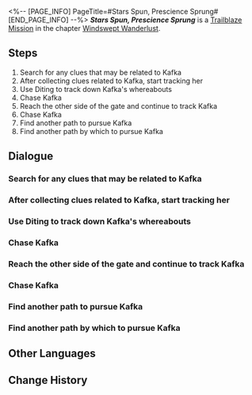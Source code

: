 <%-- [PAGE_INFO]
PageTitle=#Stars Spun, Prescience Sprung#
[END_PAGE_INFO] --%>
{{Stub|Dialogue.}}
{{Mission Infobox
|id            = 1020601
|title         = 
|image         = Mission Stars Spun, Prescience Sprung.png{{subst:void|<!--$UPLOAD:<<SpriteOutput/Chronicle/1020601.png>-<Mission Stars Spun, Prescience Sprung.png>-<Fate's Atlas Images>>-->}}
|type          = Trailblaze
|event_name    = 
|chapter       = Windswept Wanderlust
|requirements  = [[Trailblaze Mission]] ''[[The Hound Chases the Fox]]'' completed
|summary       = Tracking the Stellaron Hunter &mdash; You imagine the gravity and danger of this task and speculate on the tricks and traps Kafka would prepare for you. Instead, she shows up casually and tells you that she's been waiting for your arrival for a long time. It's not at all how you imagined it.
|characters    = Diting; Fu Xuan; Kafka; March 7th; Tingyun; Trailblazer; Welt
|startLocation = [[The Xianzhou Luofu]] - [[Stargazer Navalia]]
|world         = The Xianzhou Luofu
|area          = Stargazer Navalia
|prev          = The Hound Chases the Fox
|next          = New Friends Bring New Joy
|rewards       = Trailblaze EXP*800; Traveler's Guide*3; Refined Aether*3; "Ave Astra et Viator"*1 { text = "Ave Astra et Viator" }; Credit*30,000
}}
'''''Stars Spun, Prescience Sprung''''' is a [[Trailblaze Mission]] in the chapter [[Windswept Wanderlust]].

==Steps==
# Search for any clues that may be related to Kafka
# After collecting clues related to Kafka, start tracking her
# Use Diting to track down Kafka's whereabouts
# Chase Kafka
# Reach the other side of the gate and continue to track Kafka
# Chase Kafka
# Find another path to pursue Kafka
# Find another path by which to pursue Kafka

<!--
==Gameplay Notes==

--><!--
==Trial Character==

-->
==Dialogue==
{{Stub Dialogue}}

===Search for any clues that may be related to Kafka{{subst:void|<!--102060112-->}}===
{{Mission Description|type=trailblaze|location=Stargazer Navalia|Having arrived at the "Stargazer Navalia," you begin searching for Kafka and the hunt is on. Prey always leaves behind traces of its presence unwittingly, and now is the time to hone your hunting skills and determine whether the traces you find belong to the prey or not.}}
{{Dialogue Start}}
:{{tx}}
{{Dialogue End}}

===After collecting clues related to Kafka, start tracking her{{subst:void|<!--102060103-->}}===
{{Dialogue Start}}
:{{tx}}
{{Dialogue End}}

===Use Diting to track down Kafka's whereabouts{{subst:void|<!--102060104-->}}===
{{Mission Description|type=trailblaze|location=Stargazer Navalia|update|With a cunning prey like Kafka, it's hard to believe that finding all the clues yourself wasn't a deliberate ploy that she orchestrated. But alas, the hunter has no choice.<br />With Diting's help, get on Kafka's trail and catch up!}}
{{Dialogue Start}}
:{{tx}}
{{Dialogue End}}

===Chase Kafka{{subst:void|<!--102060131-->}}===
{{Mission Description|type=trailblaze|location=Stargazer Navalia|update|Tracking the Stellaron Hunter &mdash; You imagine the gravity and danger of this task and speculate on the tricks and traps Kafka would prepare for you. Instead, she shows up casually and tells you that she's been waiting for your arrival for a long time. It's not at all how you imagined it.}}
{{Dialogue Start}}
:{{tx}}
{{Mission Description|type=trailblaze|location=Stargazer Navalia|update|Tracking the Stellaron Hunter &mdash; You could feel the gravity and danger of the task at hand and speculated on the tricks and traps Kafka prepared for you. But instead, she shows up at ease and tells you that she's been waiting for your arrival for a long time. It's not at all how you imagined it.}}
{{Dialogue End}}

===Reach the other side of the gate and continue to track Kafka{{subst:void|<!--102060107-->}}===
{{Dialogue Start}}
:{{tx}}
{{Dialogue End}}

===Chase Kafka{{subst:void|<!--102060108-->}}===
{{Dialogue Start}}
:{{tx}}
{{Dialogue End}}

===Find another path to pursue Kafka{{subst:void|<!--102060132-->}}===
{{Mission Description|type=trailblaze|location=Stargazer Navalia|update|Tracking the Stellaron Hunter &mdash; You imagine the gravity and danger of this task and speculate on the tricks and traps Kafka would prepare for you. Instead, she shows up casually and tells you that she's been waiting for your arrival for a long time. It's not at all how you imagined it.}}
{{Dialogue Start}}
:{{tx}}
{{Dialogue End}}

===Find another path by which to pursue Kafka{{subst:void|<!--102060109-->}}===
{{Mission Description|type=trailblaze|location=Stargazer Navalia|update|Tracking the Stellaron Hunter &mdash; You could feel the gravity and danger of the task at hand and speculated on the tricks and traps Kafka prepared for you. But instead, she shows up at ease and tells you that she's been waiting for your arrival for a long time. It's not at all how you imagined it.}}
{{Dialogue Start}}
:{{tx}}
{{Dialogue End}}

==Other Languages==
{{Other Languages
|en   = Stars Spun, Prescience Sprung
|zhs  = 迴星周旋，未卜知先
|zht  = 迴星周旋，未卜先知
|ja   = 星は周り、未来を予知す
|ko   = 별의 선회, 미래 예견
|es   = La predicción de las estrellas
|fr   = Les étoiles filent, la prescience surgit
|ru   = Звёзд водоворот, прозрение грядёт
|th   = พยากรณ์ตามเส้นทางแห่งดวงดาว
|vi   = Báo Trước Con Đường Sao
|de   = Prophezeiung des Pfades der Sterne
|id   = Meramalkan Jalan Bintang
|pt   = Estrela Girou, Presciência Saltou
}}

==Change History==
{{Change History|1.0}}
